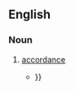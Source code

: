 ==English==

===Noun===
{{en-noun|accordancies}}

# {{lb|en|obsolete|rare}} [[accordance]]
#* {{quote-book|lang=en|author=William Paley|passage=This mention of alms and offerings certainly brings the narrative in the Acts nearer to an '''accordancy''' with the epistle {{...}}}}